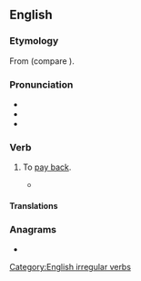 ==English==

===Etymology===
From {{etyl|fro|en}} {{m|fro|repaier||to pay back}} (compare {{cog|fr|repayer||to pay again}}).

===Pronunciation===
* {{IPA|en|/ɹiˈpeɪ/}}
* {{audio|en|en-us-repay.ogg|Audio (US)}}
* {{rhymes|en|eɪ|s=2}}

===Verb===
{{en-verb|repays|repaying|repaid}}

# To [[pay back]].
#: {{ux|en|I finally '''repaid''' my student loans, just before sending my kids to college.}}
#* {{quote-journal|en|year=1962|month=April|title=Talking of Trains: Short-sighted approach to profits?|journal=Modern Railways|page=219|text=On the results of the Kent Coast electrification, which is known to be '''repaying''' so far a satisfactory return on the investment in it, a Waterloo-Bournemouth scheme shows reasonable financial promise.}}

====Translations====
{{trans-see|pay back}}

===Anagrams===
* {{anagrams|en|a=aepry|Payer|Peary|apery|payer|peary|praye|rapey}}

[[Category:English irregular verbs]]